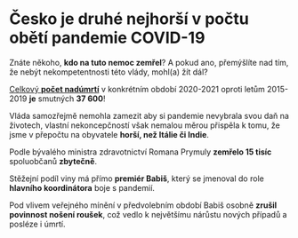 # Česko je druhé nejhorší v počtu **obětí pandemie COVID-19**

Znáte někoho, **kdo na tuto nemoc zemřel**? A pokud ano, přemýšlíte nad tím, že nebýt nekompetentnosti této vlády, mohl(a) žít dál?

[Celkový **počet nadúmrtí**](https://www.czso.cz/csu/czso/obypz_cr) v konkrétním období 2020-2021 oproti letům 2015-2019 **je** smutných **37 600**!

Vláda samozřejmě nemohla zamezit aby si pandemie nevybrala svou daň na životech, vlastní nekoncepčností však nemalou měrou přispěla k tomu, že jsme v přepočtu na obyvatele **horší, než Itálie či Indie**.

Podle bývalého ministra zdravotnictví Romana Prymuly **zemřelo 15 tisíc** spoluobčanů **zbytečně**.

Stěžejní podíl viny má přímo **premiér Babiš**, který se jmenoval do role **hlavního koordinátora** boje s pandemií.

Pod vlivem veřejného mínění v předvolebním období Babiš osobně **zrušil povinnost nošení roušek**, což vedlo k největšímu nárůstu nových případů a posléze i úmrtí.
